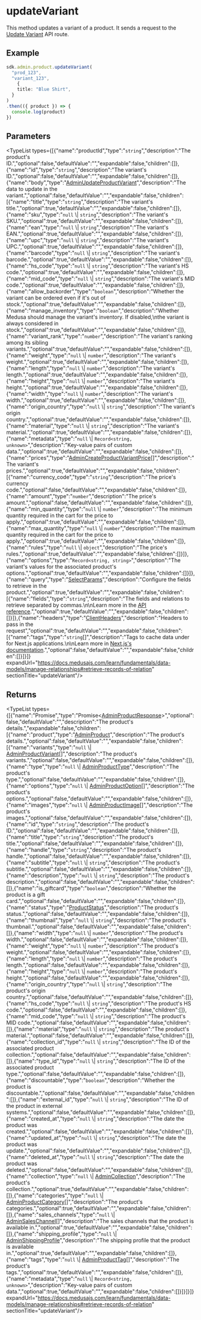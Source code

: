 
# updateVariant

This method updates a variant of a product. It sends a request to the
[Update Variant](https://docs.medusajs.com/api/admin#products\_postproductsidvariantsvariant\_id)
API route.

## Example

```ts
sdk.admin.product.updateVariant(
  "prod_123",
  "variant_123",
    {
    title: "Blue Shirt",
  }
)
.then(({ product }) => {
  console.log(product)
})
```

## Parameters

<TypeList types={[{"name":"productId","type":"`string`","description":"The product's ID.","optional":false,"defaultValue":"","expandable":false,"children":[]},{"name":"id","type":"`string`","description":"The variant's ID.","optional":false,"defaultValue":"","expandable":false,"children":[]},{"name":"body","type":"[AdminUpdateProductVariant](../../../../../types/HttpTypes/interfaces/types.HttpTypes.AdminUpdateProductVariant/page.mdx)","description":"The data to update in the variant.","optional":false,"defaultValue":"","expandable":false,"children":[{"name":"title","type":"`string`","description":"The variant's title.","optional":true,"defaultValue":"","expandable":false,"children":[]},{"name":"sku","type":"`null` \\| `string`","description":"The variant's SKU.","optional":true,"defaultValue":"","expandable":false,"children":[]},{"name":"ean","type":"`null` \\| `string`","description":"The variant's EAN.","optional":true,"defaultValue":"","expandable":false,"children":[]},{"name":"upc","type":"`null` \\| `string`","description":"The variant's UPC.","optional":true,"defaultValue":"","expandable":false,"children":[]},{"name":"barcode","type":"`null` \\| `string`","description":"The variant's barcode.","optional":true,"defaultValue":"","expandable":false,"children":[]},{"name":"hs_code","type":"`null` \\| `string`","description":"The variant's HS code.","optional":true,"defaultValue":"","expandable":false,"children":[]},{"name":"mid_code","type":"`null` \\| `string`","description":"The variant's MID code.","optional":true,"defaultValue":"","expandable":false,"children":[]},{"name":"allow_backorder","type":"`boolean`","description":"Whether the variant can be ordered even if it's out of stock.","optional":true,"defaultValue":"","expandable":false,"children":[]},{"name":"manage_inventory","type":"`boolean`","description":"Whether Medusa should manage the variant's inventory. If disabled,\nthe variant is always considered in stock.","optional":true,"defaultValue":"","expandable":false,"children":[]},{"name":"variant_rank","type":"`number`","description":"The variant's ranking among its sibling variants.","optional":true,"defaultValue":"","expandable":false,"children":[]},{"name":"weight","type":"`null` \\| `number`","description":"The variant's weight.","optional":true,"defaultValue":"","expandable":false,"children":[]},{"name":"length","type":"`null` \\| `number`","description":"The variant's length.","optional":true,"defaultValue":"","expandable":false,"children":[]},{"name":"height","type":"`null` \\| `number`","description":"The variant's height.","optional":true,"defaultValue":"","expandable":false,"children":[]},{"name":"width","type":"`null` \\| `number`","description":"The variant's width.","optional":true,"defaultValue":"","expandable":false,"children":[]},{"name":"origin_country","type":"`null` \\| `string`","description":"The variant's origin country.","optional":true,"defaultValue":"","expandable":false,"children":[]},{"name":"material","type":"`null` \\| `string`","description":"The variant's material.","optional":true,"defaultValue":"","expandable":false,"children":[]},{"name":"metadata","type":"`null` \\| `Record<string, unknown>`","description":"Key-value pairs of custom data.","optional":true,"defaultValue":"","expandable":false,"children":[]},{"name":"prices","type":"[AdminCreateProductVariantPrice](../../../../../types/HttpTypes/interfaces/types.HttpTypes.AdminCreateProductVariantPrice/page.mdx)[]","description":"The variant's prices.","optional":true,"defaultValue":"","expandable":false,"children":[{"name":"currency_code","type":"`string`","description":"The price's currency code.","optional":false,"defaultValue":"","expandable":false,"children":[]},{"name":"amount","type":"`number`","description":"The price's amount.","optional":false,"defaultValue":"","expandable":false,"children":[]},{"name":"min_quantity","type":"`null` \\| `number`","description":"The minimum quantity required in the cart for the price to apply.","optional":true,"defaultValue":"","expandable":false,"children":[]},{"name":"max_quantity","type":"`null` \\| `number`","description":"The maximum quantity required in the cart for the price to apply.","optional":true,"defaultValue":"","expandable":false,"children":[]},{"name":"rules","type":"`null` \\| `object`","description":"The price's rules.","optional":true,"defaultValue":"","expandable":false,"children":[]}]},{"name":"options","type":"`Record<string, string>`","description":"The variant's values for the associated product's options.","optional":true,"defaultValue":"","expandable":false,"children":[]}]},{"name":"query","type":"[SelectParams](../../../../../types/HttpTypes/interfaces/types.HttpTypes.SelectParams/page.mdx)","description":"Configure the fields to retrieve in the product.","optional":true,"defaultValue":"","expandable":false,"children":[{"name":"fields","type":"`string`","description":"The fields and relations to retrieve separated by commas.\n\nLearn more in the [API reference](https://docs.medusajs.com/api/store#select-fields-and-relations).","optional":true,"defaultValue":"","expandable":false,"children":[]}]},{"name":"headers","type":"[ClientHeaders](../../../types/js_sdk.admin.ClientHeaders/page.mdx)","description":"Headers to pass in the request","optional":true,"defaultValue":"","expandable":false,"children":[{"name":"tags","type":"`string`[]","description":"Tags to cache data under for Next.js applications.\n\nLearn more in [Next.js's documentation](https://nextjs.org/docs/app/building-your-application/caching#fetch-optionsnexttags-and-revalidatetag).","optional":false,"defaultValue":"","expandable":false,"children":[]}]}]} expandUrl="https://docs.medusajs.com/learn/fundamentals/data-models/manage-relationships#retrieve-records-of-relation" sectionTitle="updateVariant"/>

## Returns

<TypeList types={[{"name":"Promise","type":"Promise&#60;[AdminProductResponse](../../../../../types/HttpTypes/interfaces/types.HttpTypes.AdminProductResponse/page.mdx)&#62;","optional":false,"defaultValue":"","description":"The product's details.","expandable":false,"children":[{"name":"product","type":"[AdminProduct](../../../../../types/HttpTypes/interfaces/types.HttpTypes.AdminProduct/page.mdx)","description":"The product's details.","optional":false,"defaultValue":"","expandable":false,"children":[{"name":"variants","type":"`null` \\| [AdminProductVariant](../../../../../types/HttpTypes/interfaces/types.HttpTypes.AdminProductVariant/page.mdx)[]","description":"The product's variants.","optional":false,"defaultValue":"","expandable":false,"children":[]},{"name":"type","type":"`null` \\| [AdminProductType](../../../../../types/HttpTypes/interfaces/types.HttpTypes.AdminProductType/page.mdx)","description":"The product's type.","optional":false,"defaultValue":"","expandable":false,"children":[]},{"name":"options","type":"`null` \\| [AdminProductOption](../../../../../types/HttpTypes/interfaces/types.HttpTypes.AdminProductOption/page.mdx)[]","description":"The product's options.","optional":false,"defaultValue":"","expandable":false,"children":[]},{"name":"images","type":"`null` \\| [AdminProductImage](../../../../../types/HttpTypes/interfaces/types.HttpTypes.AdminProductImage/page.mdx)[]","description":"The product's images.","optional":false,"defaultValue":"","expandable":false,"children":[]},{"name":"id","type":"`string`","description":"The product's ID.","optional":false,"defaultValue":"","expandable":false,"children":[]},{"name":"title","type":"`string`","description":"The product's title.","optional":false,"defaultValue":"","expandable":false,"children":[]},{"name":"handle","type":"`string`","description":"The product's handle.","optional":false,"defaultValue":"","expandable":false,"children":[]},{"name":"subtitle","type":"`null` \\| `string`","description":"The product's subtitle.","optional":false,"defaultValue":"","expandable":false,"children":[]},{"name":"description","type":"`null` \\| `string`","description":"The product's description.","optional":false,"defaultValue":"","expandable":false,"children":[]},{"name":"is_giftcard","type":"`boolean`","description":"Whether the product is a gift card.","optional":false,"defaultValue":"","expandable":false,"children":[]},{"name":"status","type":"[ProductStatus](../../../../../types/types/types.ProductStatus/page.mdx)","description":"The product's status.","optional":false,"defaultValue":"","expandable":false,"children":[]},{"name":"thumbnail","type":"`null` \\| `string`","description":"The product's thumbnail.","optional":false,"defaultValue":"","expandable":false,"children":[]},{"name":"width","type":"`null` \\| `number`","description":"The product's width.","optional":false,"defaultValue":"","expandable":false,"children":[]},{"name":"weight","type":"`null` \\| `number`","description":"The product's weight.","optional":false,"defaultValue":"","expandable":false,"children":[]},{"name":"length","type":"`null` \\| `number`","description":"The product's length.","optional":false,"defaultValue":"","expandable":false,"children":[]},{"name":"height","type":"`null` \\| `number`","description":"The product's height.","optional":false,"defaultValue":"","expandable":false,"children":[]},{"name":"origin_country","type":"`null` \\| `string`","description":"The product's origin country.","optional":false,"defaultValue":"","expandable":false,"children":[]},{"name":"hs_code","type":"`null` \\| `string`","description":"The product's HS code.","optional":false,"defaultValue":"","expandable":false,"children":[]},{"name":"mid_code","type":"`null` \\| `string`","description":"The product's MID code.","optional":false,"defaultValue":"","expandable":false,"children":[]},{"name":"material","type":"`null` \\| `string`","description":"The product's material.","optional":false,"defaultValue":"","expandable":false,"children":[]},{"name":"collection_id","type":"`null` \\| `string`","description":"The ID of the associated product collection.","optional":false,"defaultValue":"","expandable":false,"children":[]},{"name":"type_id","type":"`null` \\| `string`","description":"The ID of the associated product type.","optional":false,"defaultValue":"","expandable":false,"children":[]},{"name":"discountable","type":"`boolean`","description":"Whether the product is discountable.","optional":false,"defaultValue":"","expandable":false,"children":[]},{"name":"external_id","type":"`null` \\| `string`","description":"The ID of the product in external systems.","optional":false,"defaultValue":"","expandable":false,"children":[]},{"name":"created_at","type":"`null` \\| `string`","description":"The date the product was created.","optional":false,"defaultValue":"","expandable":false,"children":[]},{"name":"updated_at","type":"`null` \\| `string`","description":"The date the product was update.","optional":false,"defaultValue":"","expandable":false,"children":[]},{"name":"deleted_at","type":"`null` \\| `string`","description":"The date the product was deleted.","optional":false,"defaultValue":"","expandable":false,"children":[]},{"name":"collection","type":"`null` \\| [AdminCollection](../../../../../types/HttpTypes/interfaces/types.HttpTypes.AdminCollection/page.mdx)","description":"The product's collection.","optional":true,"defaultValue":"","expandable":false,"children":[]},{"name":"categories","type":"`null` \\| [AdminProductCategory](../../../../../types/HttpTypes/interfaces/types.HttpTypes.AdminProductCategory/page.mdx)[]","description":"The product's categories.","optional":true,"defaultValue":"","expandable":false,"children":[]},{"name":"sales_channels","type":"`null` \\| [AdminSalesChannel](../../../../../types/HttpTypes/interfaces/types.HttpTypes.AdminSalesChannel/page.mdx)[]","description":"The sales channels that the product is available in.","optional":true,"defaultValue":"","expandable":false,"children":[]},{"name":"shipping_profile","type":"`null` \\| [AdminShippingProfile](../../../../../types/HttpTypes/interfaces/types.HttpTypes.AdminShippingProfile/page.mdx)","description":"The shipping profile that the product is available in.","optional":true,"defaultValue":"","expandable":false,"children":[]},{"name":"tags","type":"`null` \\| [AdminProductTag](../../../../../types/HttpTypes/interfaces/types.HttpTypes.AdminProductTag/page.mdx)[]","description":"The product's tags.","optional":true,"defaultValue":"","expandable":false,"children":[]},{"name":"metadata","type":"`null` \\| `Record<string, unknown>`","description":"Key-value pairs of custom data.","optional":true,"defaultValue":"","expandable":false,"children":[]}]}]}]} expandUrl="https://docs.medusajs.com/learn/fundamentals/data-models/manage-relationships#retrieve-records-of-relation" sectionTitle="updateVariant"/>
